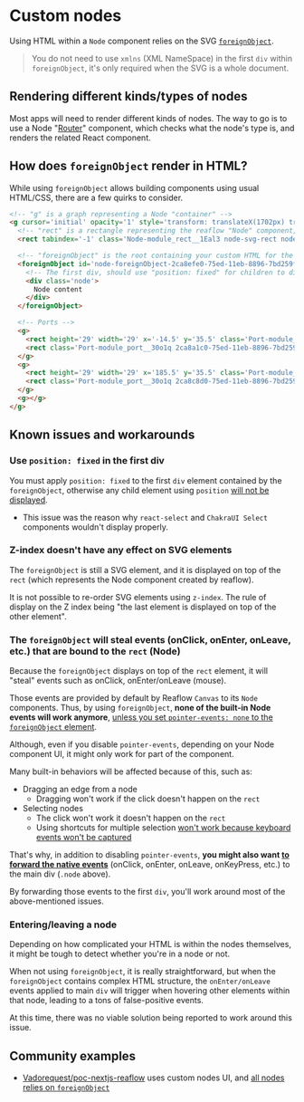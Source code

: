 
<Meta title="Docs/Advanced/Custom nodes" />

# Custom nodes

Using HTML within a `Node` component relies on the SVG [`foreignObject`](https://developer.mozilla.org/en-US/docs/Web/SVG/Element/foreignObject).

> You do not need to use `xmlns` (XML NameSpace) in the first `div` within `foreignObject`, it's only required when the SVG is a whole document.

## Rendering different kinds/types of nodes

Most apps will need to render different kinds of nodes. The way to go is to use a Node "[Router](https://github.com/Vadorequest/poc-nextjs-reaflow/blob/734018e8135523fccc2c01077294bca0a32ddfbe/src/components/nodes/NodeRouter.tsx#L43)" component, which checks what the node's type is, and renders the related React component.

## How does `foreignObject` render in HTML?

While using `foreignObject` allows building components using usual HTML/CSS, there are a few quirks to consider.

```html
<!-- "g" is a graph representing a Node "container" -->
<g cursor='initial' opacity='1' style='transform: translateX(1702px) translateY(495.333px) translateZ(0px); transform-origin: 100px 50px;'>
  <!-- "rect" is a rectangle representing the reaflow "Node" component, it's what events are bound to -->
  <rect tabindex='-1' class='Node-module_rect__1Eal3 node-svg-rect node-information-svg-rect' height='100' width='200' rx='2' ry='2' opacity='1' style='stroke-width: 0; fill: white; color: black; cursor: auto;'></rect>

  <!-- "foreignObject" is the root containing your custom HTML for the node -->
  <foreignObject id='node-foreignObject-2ca8efe0-75ed-11eb-8896-7bd259f8797e' class='information-node-container node-container css-1ncbppe-BaseNode' width='200' height='100'>
    <!-- The first div, should use "position: fixed" for children to display properly -->
    <div class='node'>
      Node content
    </div>
  </foreignObject>

  <!-- Ports -->
  <g>
    <rect height='29' width='29' x='-14.5' y='35.5' class='Port-module_clicker__ZivO1'></rect>
    <rect class='Port-module_port__30o1q 2ca8a1c0-75ed-11eb-8896-7bd259f8797e port' height='15' width='15' rx='15' ry='15' opacity='1' style='fill: white; stroke: white; transform: translateX(-7.5px) translateY(42.5px) scale(1) translateZ(0px); transform-origin: 7.5px 7.5px;'></rect>
  </g>
  <g>
    <rect height='29' width='29' x='185.5' y='35.5' class='Port-module_clicker__ZivO1'></rect>
    <rect class='Port-module_port__30o1q 2ca8c8d0-75ed-11eb-8896-7bd259f8797e port' height='15' width='15' rx='15' ry='15' opacity='1' style='fill: white; stroke: white; transform: translateX(192.5px) translateY(42.5px) scale(1) translateZ(0px); transform-origin: 7.5px 7.5px;'></rect>
  </g>
  <g></g>
</g>
```

## Known issues and workarounds

### Use `position: fixed` in the first div

You must apply `position: fixed` to the first `div` element contained by the `foreignObject`, otherwise any child element using `position` [will not be displayed](https://github.com/reaviz/reaflow/issues/44#issuecomment-776883460).
  - This issue was the reason why `react-select` and `ChakraUI Select` components wouldn't display properly.

### Z-index doesn't have any effect on SVG elements

The `foreignObject` is still a SVG element, and it is displayed on top of the `rect` (which represents the Node component created by reaflow).

It is not possible to re-order SVG elements using `z-index`.
The rule of display on the Z index being "the last element is displayed on top of the other element".

### The `foreignObject` will steal events (onClick, onEnter, onLeave, etc.) that are bound to the `rect` (Node)

Because the `foreignObject` displays on top of the `rect` element, it will "steal" events such as onClick, onEnter/onLeave (mouse).

Those events are provided by default by Reaflow `Canvas` to its `Node` components.
Thus, by using `foreignObject`, **none of the built-in Node events will work anymore**, [unless you set `pointer-events: none` to the `foreignObject` element](https://github.com/reaviz/reaflow/discussions/34).

Although, even if you disable `pointer-events`, depending on your Node component UI, it might only work for part of the component.

Many built-in behaviors will be affected because of this, such as:
- Dragging an edge from a node
  - Dragging won't work if the click doesn't happen on the `rect`
- Selecting nodes
  - The click won't work it doesn't happen on the `rect`
  - Using shortcuts for multiple selection [won't work because keyboard events won't be captured](https://github.com/reaviz/reaflow/issues/50)

That's why, in addition to disabling `pointer-events`, **you might also want [to forward the native events](https://github.com/Vadorequest/poc-nextjs-reaflow/blob/272a23604e0a11ef0726e19091be58ffd5861d62/src/components/nodes/BaseNode.tsx#L357-L360)** (onClick, onEnter, onLeave, onKeyPress, etc.) to the main div (`.node` above).

By forwarding those events to the first `div`, you'll work around most of the above-mentioned issues.

### Entering/leaving a node

Depending on how complicated your HTML is within the nodes themselves, it might be tough to detect whether you're in a node or not.

When not using `foreignObject`, it is really straightforward, but when the `foreignObject` contains complex HTML structure, the `onEnter/onLeave` events applied to main `div` will trigger when hovering other elements within that node, leading to a tons of false-positive events.

At this time, there was no viable solution being reported to work around this issue.

## Community examples

- [Vadorequest/poc-nextjs-reaflow](https://github.com/Vadorequest/poc-nextjs-reaflow) uses custom nodes UI, and [all nodes relies on `foreignObject`](https://github.com/Vadorequest/poc-nextjs-reaflow/blob/287141b94145eec18fb02aab8f00676ae92f1310/src/components/nodes/BaseNode.tsx#L279-L418)
